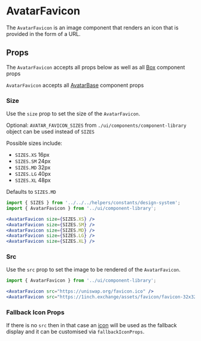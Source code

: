 

# AvatarFavicon

The `AvatarFavicon` is an image component that renders an icon that is provided in the form of a URL.

<Canvas>
  <Story id="ui-components-component-library-avatar-favicon-avatar-favicon-stories-js--default-story" />
</Canvas>

## Props

The `AvatarFavicon` accepts all props below as well as all [Box](/docs/ui-components-ui-box-box-stories-js--default-story) component props

<ArgsTable of={AvatarFavicon} />

`AvatarFavicon` accepts all [AvatarBase](/docs/ui-components-component-library-avatar-base-avatar-base-stories-js--default-story#props)
component props

<ArgsTable of={AvatarBase} />

### Size

Use the `size` prop to set the size of the `AvatarFavicon`.

Optional: `AVATAR_FAVICON_SIZES` from `./ui/components/component-library` object can be used instead of `SIZES`

Possible sizes include:

- `SIZES.XS` 16px
- `SIZES.SM` 24px
- `SIZES.MD` 32px
- `SIZES.LG` 40px
- `SIZES.XL` 48px

Defaults to `SIZES.MD`

<Canvas>
  <Story id="ui-components-component-library-avatar-favicon-avatar-favicon-stories-js--size" />
</Canvas>

```jsx
import { SIZES } from '../../../helpers/constants/design-system';
import { AvatarFavicon } from '../ui/component-library';

<AvatarFavicon size={SIZES.XS} />
<AvatarFavicon size={SIZES.SM} />
<AvatarFavicon size={SIZES.MD} />
<AvatarFavicon size={SIZES.LG} />
<AvatarFavicon size={SIZES.XL} />
```

### Src

Use the `src` prop to set the image to be rendered of the `AvatarFavicon`.

<Canvas>
  <Story id="ui-components-component-library-avatar-favicon-avatar-favicon-stories-js--src" />
</Canvas>

```jsx
import { AvatarFavicon } from '../ui/component-library';

<AvatarFavicon src="https://uniswap.org/favicon.ico" />
<AvatarFavicon src="https://1inch.exchange/assets/favicon/favicon-32x32.png" />
```

### Fallback Icon Props

If there is no `src` then in that case an [icon](/docs/ui-components-component-library-icon-icon-stories-js--default-story) will be used as the fallback display and it can be customised via `fallbackIconProps`.

